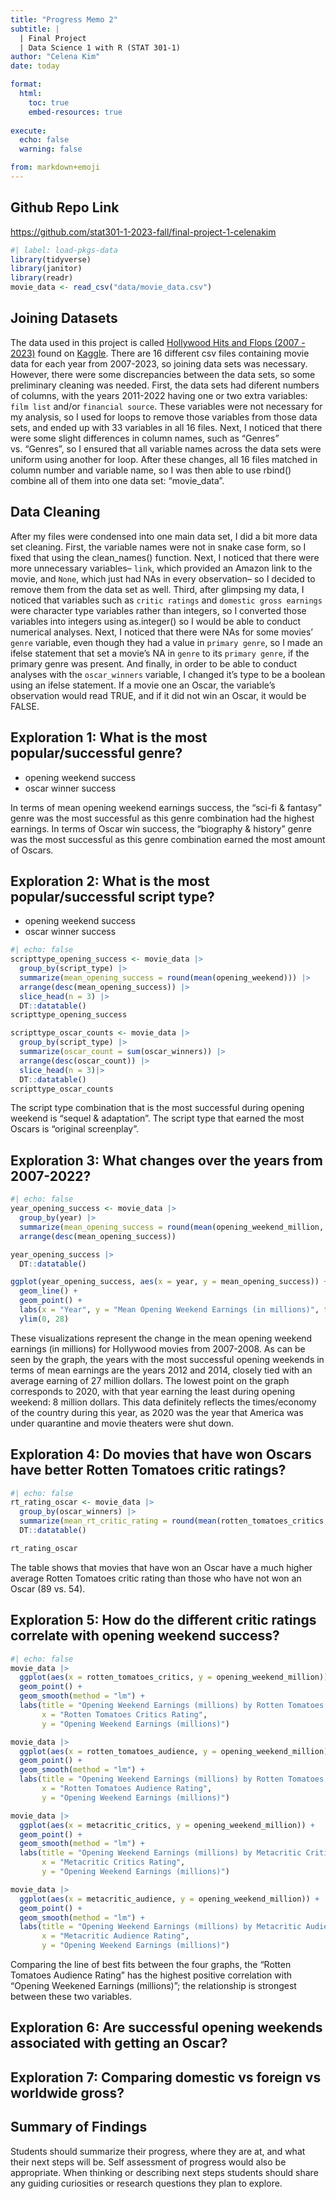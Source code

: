 ```yaml
---
title: "Progress Memo 2"
subtitle: |
  | Final Project 
  | Data Science 1 with R (STAT 301-1)
author: "Celena Kim"
date: today

format:
  html:
    toc: true
    embed-resources: true
    
execute:
  echo: false
  warning: false

from: markdown+emoji 
---
```



::: {.callout-tip icon="false"}
## Github Repo Link

[https://github.com/stat301-1-2023-fall/final-project-1-celenakim](https://github.com/stat301-1-2023-fall/final-project-1-celenakim)
:::

```r
#| label: load-pkgs-data
library(tidyverse)
library(janitor)
library(readr)
movie_data <- read_csv("data/movie_data.csv")
```


## Joining Datasets
The data used in this project is called [Hollywood Hits and Flops (2007 - 2023)](https://www.kaggle.com/datasets/sujaykapadnis/hollywood-hits-and-flops-2007-2023/) found on [Kaggle](https://www.kaggle.com). There are 16 different csv files containing movie data for each year from 2007-2023, so joining data sets was necessary. However, there were some discrepancies between the data sets, so some preliminary cleaning was needed. First, the data sets had diferent numbers of columns, with the years 2011-2022 having one or two extra variables: `film list` and/or `financial source`. These variables were not necessary for my analysis, so I used for loops to remove those variables from those data sets, and ended up with 33 variables in all 16 files. Next, I noticed that there were some slight differences in column names, such as "Genres" vs. "Genres", so I ensured that all variable names across the data sets were uniform using another for loop. After these changes, all 16 files matched in column number and variable name, so I was then able to use rbind() combine all of them into one data set: "movie_data".


## Data Cleaning
After my files were condensed into one main data set, I did a bit more data set cleaning. First, the variable names were not in snake case form, so I fixed that using the clean_names() function. Next, I noticed that there were more unnecessary variables-- `link`, which provided an Amazon link to the movie, and `None`, which just had NAs in every observation-- so I decided to remove them from the data set as well. Third, after glimpsing my data, I noticed that variables such as `critic ratings` and `domestic gross earnings` were character type variables rather than integers, so I converted those variables into integers using as.integer() so I would be able to conduct numerical analyses. Next, I noticed that there were NAs for some movies' `genre` variable, even though they had a value in `primary genre`, so I made an ifelse statement that set a movie's NA in `genre` to its `primary genre`, if the primary genre was present. And finally, in order to be able to conduct analyses with the `oscar_winners` variable, I changed it's type to be a boolean using an ifelse statement. If a movie one an Oscar, the variable's observation would read TRUE, and if it did not win an Oscar, it would be FALSE.


## Exploration 1: What is the most popular/successful genre?
- opening weekend success
- oscar winner success

In terms of mean opening weekend earnings success, the "sci-fi & fantasy" genre was the most successful as this genre combination had the highest earnings. In terms of Oscar win success, the "biography & history" genre was the most successful as this genre combination earned the most amount of Oscars.


## Exploration 2: What is the most popular/successful script type?
- opening weekend success
- oscar winner success
```r
#| echo: false
scripttype_opening_success <- movie_data |> 
  group_by(script_type) |> 
  summarize(mean_opening_success = round(mean(opening_weekend))) |> 
  arrange(desc(mean_opening_success)) |> 
  slice_head(n = 3) |> 
  DT::datatable()
scripttype_opening_success

scripttype_oscar_counts <- movie_data |> 
  group_by(script_type) |> 
  summarize(oscar_count = sum(oscar_winners)) |> 
  arrange(desc(oscar_count)) |> 
  slice_head(n = 3)|> 
  DT::datatable()
scripttype_oscar_counts
```
The script type combination that is the most successful during opening weekend is "sequel & adaptation". The script type that earned the most Oscars is "original screenplay".

## Exploration 3: What changes over the years from 2007-2022?
```r
#| echo: false
year_opening_success <- movie_data |> 
  group_by(year) |> 
  summarize(mean_opening_success = round(mean(opening_weekend_million, na.rm = TRUE)))  |> 
  arrange(desc(mean_opening_success)) 

year_opening_success |> 
  DT::datatable()

ggplot(year_opening_success, aes(x = year, y = mean_opening_success)) +
  geom_line() +
  geom_point() +
  labs(x = "Year", y = "Mean Opening Weekend Earnings (in millions)", title = "Average Opening Weekend Earnings for Hollywood Movies from 2007-2022") +
  ylim(0, 28)
```
These visualizations represent the change in the mean opening weekend earnings (in millions) for Hollywood movies from 2007-2008. As can be seen by the graph, the years with the most successful opening weekends in terms of mean earnings are the years 2012 and 2014, closely tied with an average earning of 27 million dollars. The lowest point on the graph corresponds to 2020, with that year earning the least during opening weekend: 8 million dollars. This data definitely reflects the times/economy of the country during this year, as 2020 was the year that America was under quarantine and movie theaters were shut down.


## Exploration 4: Do movies that have won Oscars have better Rotten Tomatoes critic ratings?
```r
#| echo: false
rt_rating_oscar <- movie_data |> 
  group_by(oscar_winners) |> 
  summarize(mean_rt_critic_rating = round(mean(rotten_tomatoes_critics, na.rm = TRUE))) |> 
  DT::datatable()

rt_rating_oscar
```
The table shows that movies that have won an Oscar have a much higher average Rotten Tomatoes critic rating than those who have not won an Oscar (89 vs. 54).

## Exploration 5: How do the different critic ratings correlate with opening weekend success?
```r
#| echo: false
movie_data |> 
  ggplot(aes(x = rotten_tomatoes_critics, y = opening_weekend_million)) +
  geom_point() +
  geom_smooth(method = "lm") +
  labs(title = "Opening Weekend Earnings (millions) by Rotten Tomatoes Critics Rating",
       x = "Rotten Tomatoes Critics Rating",
       y = "Opening Weekend Earnings (millions)")

movie_data |> 
  ggplot(aes(x = rotten_tomatoes_audience, y = opening_weekend_million)) +
  geom_point() +
  geom_smooth(method = "lm") +
  labs(title = "Opening Weekend Earnings (millions) by Rotten Tomatoes Audience Rating",
       x = "Rotten Tomatoes Audience Rating",
       y = "Opening Weekend Earnings (millions)")

movie_data |> 
  ggplot(aes(x = metacritic_critics, y = opening_weekend_million)) +
  geom_point() +
  geom_smooth(method = "lm") +
  labs(title = "Opening Weekend Earnings (millions) by Metacritic Critics Rating",
       x = "Metacritic Critics Rating",
       y = "Opening Weekend Earnings (millions)")

movie_data |> 
  ggplot(aes(x = metacritic_audience, y = opening_weekend_million)) +
  geom_point() +
  geom_smooth(method = "lm") +
  labs(title = "Opening Weekend Earnings (millions) by Metacritic Audience Rating",
       x = "Metacritic Audience Rating",
       y = "Opening Weekend Earnings (millions)")
```

Comparing the line of best fits between the four graphs, the "Rotten Tomatoes Audience Rating" has the highest positive correlation with "Opening Weekened Earnings (millions)"; the relationship is strongest between these two variables.

## Exploration 6: Are successful opening weekends associated with getting an Oscar?


## Exploration 7: Comparing domestic vs foreign vs worldwide gross?




## Summary of Findings
Students should summarize their progress, where they are at, and what their next steps will be. Self assessment of progress would also be appropriate. When thinking or describing next steps students should share any guiding curiosities or research questions they plan to explore.

